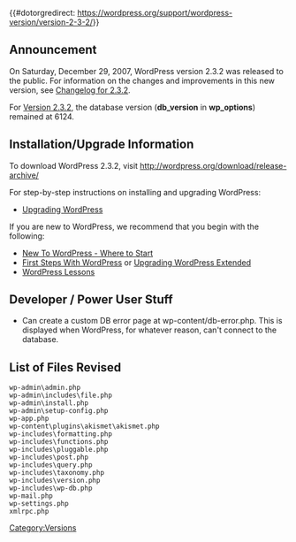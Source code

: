 {{#dotorgredirect: https://wordpress.org/support/wordpress-version/version-2-3-2/}}
{{Languages|
{{en|Version 2.3.2}}
{{ja|Version 2.3.2}}
}}

== Announcement ==
On Saturday, December 29, 2007, WordPress version 2.3.2 was released to the public. For information on the changes and improvements in this new version, see [[Changelog/2.3.2|Changelog for 2.3.2]].  

For [[Version_2.3.2|Version 2.3.2]], the database version ('''db_version''' in '''wp_options''') remained at 6124.

==Installation/Upgrade Information==
To download WordPress 2.3.2, visit http://wordpress.org/download/release-archive/

For step-by-step instructions on installing and upgrading WordPress:

* [[Upgrading WordPress]]

If you are new to WordPress, we recommend that you begin with the following:
* [[New To WordPress - Where to Start]]
* [[First Steps With WordPress]] or [[Upgrading WordPress Extended]]
* [[WordPress Lessons]]
<!--
== New User Features ==
* Tagging support for Windows Live Writer
* Faster taxonomy database queries, especially tag intersection queries
-->
== Developer / Power User Stuff ==
* Can create a custom DB error page at wp-content/db-error.php.  This is displayed when WordPress, for whatever reason, can't connect to the database.

==List of Files Revised==
<pre>
wp-admin\admin.php
wp-admin\includes\file.php
wp-admin\install.php
wp-admin\setup-config.php
wp-app.php
wp-content\plugins\akismet\akismet.php
wp-includes\formatting.php
wp-includes\functions.php
wp-includes\pluggable.php
wp-includes\post.php
wp-includes\query.php
wp-includes\taxonomy.php
wp-includes\version.php
wp-includes\wp-db.php
wp-mail.php
wp-settings.php
xmlrpc.php
</pre>

{{Versions}}

[[Category:Versions]]